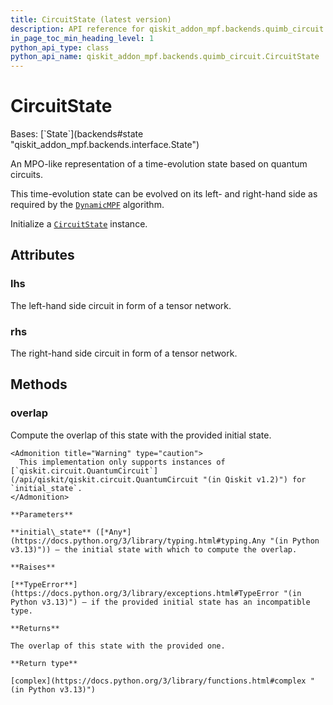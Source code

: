 ```yaml
---
title: CircuitState (latest version)
description: API reference for qiskit_addon_mpf.backends.quimb_circuit.CircuitState in the latest version of qiskit-addon-mpf
in_page_toc_min_heading_level: 1
python_api_type: class
python_api_name: qiskit_addon_mpf.backends.quimb_circuit.CircuitState
---
```


# CircuitState

<Class id="qiskit_addon_mpf.backends.quimb_circuit.CircuitState" isDedicatedPage={true} github="https://github.com/Qiskit/qiskit-addon-mpf/tree/stable/0.2/qiskit_addon_mpf/backends/quimb_circuit/state.py#L27-L78" signature="CircuitState" modifiers="class">
  Bases: [`State`](backends#state "qiskit_addon_mpf.backends.interface.State")

  An MPO-like representation of a time-evolution state based on quantum circuits.

  This time-evolution state can be evolved on its left- and right-hand side as required by the [`DynamicMPF`](dynamic#dynamicmpf "qiskit_addon_mpf.dynamic.DynamicMPF") algorithm.

  Initialize a [`CircuitState`](#qiskit_addon_mpf.backends.quimb_circuit.CircuitState "qiskit_addon_mpf.backends.quimb_circuit.CircuitState") instance.

  ## Attributes

  ### lhs

  <Attribute id="qiskit_addon_mpf.backends.quimb_circuit.CircuitState.lhs" attributeTypeHint="Circuit | None">
    The left-hand side circuit in form of a tensor network.
  </Attribute>

  ### rhs

  <Attribute id="qiskit_addon_mpf.backends.quimb_circuit.CircuitState.rhs" attributeTypeHint="Circuit | None">
    The right-hand side circuit in form of a tensor network.
  </Attribute>

  ## Methods

  ### overlap

  <Function id="qiskit_addon_mpf.backends.quimb_circuit.CircuitState.overlap" github="https://github.com/Qiskit/qiskit-addon-mpf/tree/stable/0.2/qiskit_addon_mpf/backends/quimb_circuit/state.py#L41-L78" signature="overlap(initial_state)">
    Compute the overlap of this state with the provided initial state.

    <Admonition title="Warning" type="caution">
      This implementation only supports instances of [`qiskit.circuit.QuantumCircuit`](/api/qiskit/qiskit.circuit.QuantumCircuit "(in Qiskit v1.2)") for `initial_state`.
    </Admonition>

    **Parameters**

    **initial\_state** ([*Any*](https://docs.python.org/3/library/typing.html#typing.Any "(in Python v3.13)")) – the initial state with which to compute the overlap.

    **Raises**

    [**TypeError**](https://docs.python.org/3/library/exceptions.html#TypeError "(in Python v3.13)") – if the provided initial state has an incompatible type.

    **Returns**

    The overlap of this state with the provided one.

    **Return type**

    [complex](https://docs.python.org/3/library/functions.html#complex "(in Python v3.13)")
  </Function>
</Class>

